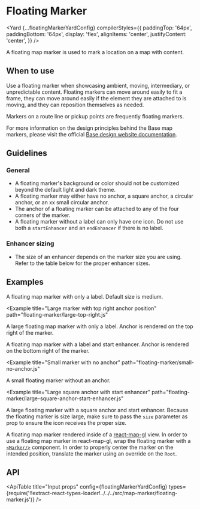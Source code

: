 <!--
Copyright (c) Uber Technologies, Inc.

This source code is licensed under the MIT license found in the
LICENSE file in the root directory of this source tree.
-->






# Floating Marker

<Yard
  {...floatingMarkerYardConfig}
  compilerStyles={{
    paddingTop: '64px',
    paddingBottom: '64px',
    display: 'flex',
    alignItems: 'center',
    justifyContent: 'center',
  }}
/>

A floating map marker is used to mark a location on a map with content.

## When to use

Use a floating marker when showcasing ambient, moving, intermediary, or unpredictable content. Floating markers can move around easily to fit a frame, they can move around easily if the element they are attached to is moving, and they can reposition themselves as needed.

Markers on a route line or pickup points are frequently floating markers.

For more information on the design principles behind the Base map markers, please visit the official [Base design website documentation](https://base.uber.com/map-usage-markers).

## Guidelines

### General

- A floating marker's background or color should not be customized beyond the default light and dark theme.
- A floating marker may either have no anchor, a square anchor, a circular anchor, or an xx small circular anchor.
- The anchor of a floating marker can be attached to any of the four corners of the marker.
- A floating marker without a label can only have one icon. Do not use both a `startEnhancer` and an `endEnhancer` if there is no label.

### Enhancer sizing

- The size of an enhancer depends on the marker size you are using. Refer to the table below for the proper enhancer sizes.

<FloatingMarkerSizingTable />

## Examples

<Example title="Basic usage with label" path="floating-marker/basic.js">
  <FloatingMarkerContainer>
    <Basic />
  </FloatingMarkerContainer>
</Example>

A floating map marker with only a label. Default size is medium.

<Example
  title="Large marker with top right anchor position"
  path="floating-marker/large-top-right.js"
>
  <FloatingMarkerContainer>
    <LargeTopRight />
  </FloatingMarkerContainer>
</Example>

A large floating map marker with only a label. Anchor is rendered on the top right of the marker.

<Example title="Start enhancer" path="floating-marker/start-enhancer.js">
  <FloatingMarkerContainer>
    <StartEnhancer />
  </FloatingMarkerContainer>
</Example>

A floating map marker with a label and start enhancer. Anchor is rendered on the bottom right of the marker.

<Example
  title="Small marker with no anchor"
  path="floating-marker/small-no-anchor.js"
>
  <FloatingMarkerContainer>
    <SmallNoAnchor />
  </FloatingMarkerContainer>
</Example>

A small floating marker without an anchor.

<Example
  title="Large square anchor with start enhancer"
  path="floating-marker/large-square-anchor-start-enhancer.js"
>
  <FloatingMarkerContainer>
    <LargeSquareAnchorStartEnhancer />
  </FloatingMarkerContainer>
</Example>

A large floating marker with a square anchor and start enhancer. Because the floating marker is size large, make sure to pass the `size` parameter as prop to ensure the icon receives the proper size.

<Example title="Usage with react-map-gl" path="floating-marker/react-map-gl.js">
  <ReactMapGL />
</Example>

A floating map marker rendered inside of a [react-map-gl](https://visgl.github.io/react-map-gl/) view. In order to use a floating map marker in react-map-gl, wrap the floating marker with a [`<Marker/>`](https://visgl.github.io/react-map-gl/docs/api-reference/marker) component. In order to properly center the marker on the intended position, translate the marker using an override on the `Root`.

## API

<ApiTable
  title="Input props"
  config={floatingMarkerYardConfig}
  types={require('!!extract-react-types-loader!../../../src/map-marker/floating-marker.js')}
/>

<Exports
  component={FloatingMarkerExports}
  title="Floating Marker exports"
  path="baseui/map-marker"
/>
